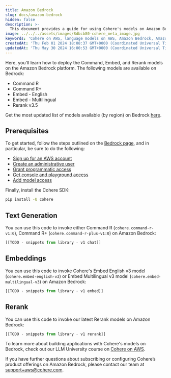 ```yaml
---
title: Amazon Bedrock
slug: docs/amazon-bedrock
hidden: false
description: >-
  This document provides a guide for using Cohere's models on Amazon Bedrock.
image: ../../../assets/images/8dbcb80-cohere_meta_image.jpg
keywords: 'Cohere on AWS, language models on AWS, Amazon Bedrock, Amazon SageMaker'
createdAt: 'Thu Feb 01 2024 18:08:37 GMT+0000 (Coordinated Universal Time)'
updatedAt: 'Thu May 30 2024 16:00:53 GMT+0000 (Coordinated Universal Time)'
---
```


Here, you'll learn how to deploy the Command, Embed, and Rerank models on the Amazon Bedrock platform. The following models are available on Bedrock:

- Command R
- Command R+
- Embed - English
- Embed - Multilingual
- Rerank v3.5

<Info> Get the most updated list of models available (by region) on Bedrock [here](https://docs.aws.amazon.com/bedrock/latest/userguide/models-supported.html).</Info>

## Prerequisites

To get started, follow the steps outlined on the [Bedrock page](https://docs.aws.amazon.com/bedrock/latest/userguide/setting-up.html), and in particular, be sure to do the following:

- [Sign up for an AWS account](https://docs.aws.amazon.com/bedrock/latest/userguide/getting-started.html#sign-up-for-aws)
- [Create an administrative user](https://docs.aws.amazon.com/bedrock/latest/userguide/getting-started.html#create-an-admin)
- [Grant programmatic access](https://docs.aws.amazon.com/bedrock/latest/userguide/getting-started.html#grant-program-access)
- [Get console and playground access](https://docs.aws.amazon.com/bedrock/latest/userguide/getting-started.html#setting-up-console)
- [Add model access](https://docs.aws.amazon.com/bedrock/latest/userguide/model-access.html)

Finally, install the Cohere SDK:

```bash
pip install -U cohere
```

## Text Generation

You can use this code to invoke either Command R (`cohere.command-r-v1:0`), Command R+ (`cohere.command-r-plus-v1:0`) on Amazon Bedrock:

```python PYTHON
[[TODO - snippets from library - v1 chat]]
```

## Embeddings

You can use this code to invoke Cohere's Embed English v3 model (`cohere.embed-english-v3`) or Embed Multilingual v3 model (`cohere.embed-multilingual-v3`) on Amazon Bedrock: 

```python PYTHON
[[TODO - snippets from library - v1 embed]]
```

## Rerank

You can use this code to invoke our latest Rerank models on Amazon Bedrock:

```python PYTHON
[[TODO - snippets from library - v1 rerank]]
```

To learn more about building applications with Cohere's models on Bedrock, check out our LLM University course on [Cohere on AWS](https://cohere.com/llmu#cohere-on-aws).

If you have further questions about subscribing or configuring Cohere’s product offerings on Amazon Bedrock, please contact our team at [support+aws@cohere.com](mailto:support+aws@cohere.com).
